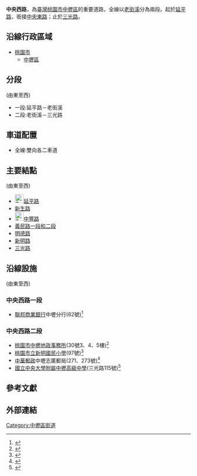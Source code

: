 {{Infobox TwRoad2|
|bgcolorh=darkgreen
|colorh=white
|code=
|name=中央西路
|enname=Jungyang West Road
|level=市區道路
|length=1.69
|lastext=
|speedhigh=
|line=
|start=[[延平路_(桃園市)|延平路]]，接[[中央東路|中央東路]]
|end=[[三光路|三光路]]
|junc=[[File:TW_CHW110a.svg|24px]][[延平路_(桃園市)|延平路]]、[[新生路_(中壢區)|新生路]]、<br>[[File:TW_CHW113.svg|24px]][[中豐路_(桃園市)|中豐路]]、[[義民路_(桃園市)|義民路一和二段]]、<br>[[明德路_(中壢區)|明德路]]、[[新明路_(中壢區)|新明路]]、[[三光路|三光路]]
|img=
|cap=
|size=
|left=
|leftlink=
|right=中央東路
|rightlink=中央東路
|leftdirection=
|rightdirection=E
|sec=2
}}
'''中央西路'''，為[[臺灣|臺灣]][[桃園市|桃園市]][[中壢區|中壢區]]的重要道路，全線以[[老街溪|老街溪]]分為兩段。起於[[延平路_(桃園市)|延平路]]，銜接[[中央東路|中央東路]]；止於[[三光路|三光路]]。

==沿線行政區域==
*[[桃園市|桃園市]]
**[[中壢區|中壢區]]

==分段==
(由東至西)
*一段:延平路－老街溪
*二段:老街溪－三光路

==車道配置==
*全線:雙向各二車道

==主要結點==
(由東至西)
*[[File:TW_CHW110a.svg|24px]][[延平路_(桃園市)|延平路]]
*[[新生路_(中壢區)|新生路]]
*[[File:TW_CHW113.svg|24px]][[中豐路_(桃園市)|中豐路]]
*[[義民路_(桃園市)|義民路一段和二段]]
*[[明德路_(中壢區)|明德路]]
*[[新明路_(中壢區)|新明路]]
*[[三光路|三光路]]

==沿線設施==
(由東至西)
===中央西路一段===
*[[聯邦商業銀行|聯邦商業銀行]]中壢分行(62號)<ref>{{Cite web |url=https://www.ubot.com.tw/service_location |title=服務據點-聯邦銀行 |accessdate=2016-03-22 |archive-date=2016-03-27 |archive-url=https://archive.is/20160327044220/https://www.ubot.com.tw/service_location |dead-url=no }}</ref>
===中央西路二段===
*[[桃園市中壢地政事務所|桃園市中壢地政事務所]](30號3、4、5樓)<ref>{{Cite web |url=http://www.jungli.gov.tw/chaspx/Default.aspx |title=桃園市中壢地政事務所 |accessdate=2016-03-22 |archive-date=2016-04-07 |archive-url=https://web.archive.org/web/20160407130820/http://www.jungli.gov.tw/chaspx/default.aspx |dead-url=no }}</ref>
*[[桃園市立新明國民小學|桃園市立新明國民小學]](97號)<ref>{{Cite web |url=http://www.simps.tyc.edu.tw/ |title=新明國民小學- 積極進取感恩惜福適性發展快樂成長 |accessdate=2016-03-22 |archive-date=2007-06-28 |archive-url=https://web.archive.org/web/20070628093944/http://www.simps.tyc.edu.tw/ |dead-url=no }}</ref>
*[[中華郵政|中華郵政]]中壢志廣郵局(271、273號)<ref>{{Cite web |url=https://www.post.gov.tw/post/internet/I_location/index_post.jsp?prsb_no=028121-4 |title=中壢志廣郵局(桃園65支) - 中華郵政全球資訊網 |accessdate=2016-03-22 |archive-date=2019-06-04 |archive-url=https://web.archive.org/web/20190604140429/https://www.post.gov.tw/post/internet/I_location/index_post.jsp?prsb_no=028121-4 |dead-url=no }}</ref>
*[[國立中央大學附屬中壢高級中學|國立中央大學附屬中壢高級中學]](三光路115號)<ref>{{Cite web |url=http://www.clhs.tyc.edu.tw/ischool/publish_page/0/ |title=國立中大壢中 |accessdate=2016-03-22 |archive-date=2020-09-22 |archive-url=https://web.archive.org/web/20200922182551/https://www.clhs.tyc.edu.tw/ischool/publish_page/0/ |dead-url=no }}</ref>

==參考文獻==
{{reflist}}

==外部連結==
{{Zhongli_District_Main_Roads}}


[[Category:中壢區街道|Category:中壢區街道]]